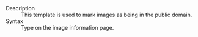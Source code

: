 ;Description
:This template is used to mark images as being in the public domain.
;Syntax
:Type <code>{{t|PD}}</code> on the image information page.

<includeonly>[[Category:Image wiki templates|{{PAGENAME}}]]</includeonly><noinclude>[[Category:Template documentation|{{PAGENAME}}]]</noinclude>